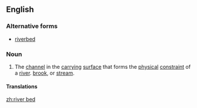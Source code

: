 ==English==

===Alternative forms===
* [[riverbed]]

===Noun===
{{en-noun}}

# The [[channel]] in the [[carrying]] [[surface]] that forms the [[physical]] [[constraint]] of a [[river]]. [[brook]], or [[stream]].

====Translations====
{{trans-see|riverbed}}

[[zh:river bed]]